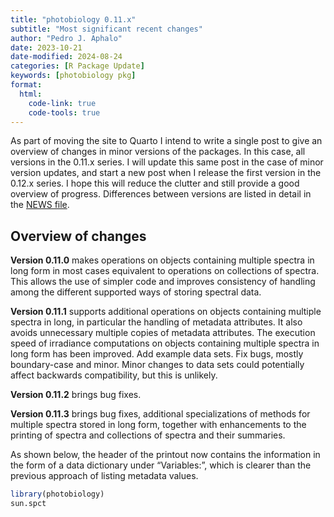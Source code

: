 ```yaml
---
title: "photobiology 0.11.x"
subtitle: "Most significant recent changes"
author: "Pedro J. Aphalo"
date: 2023-10-21
date-modified: 2024-08-24
categories: [R Package Update]
keywords: [photobiology pkg]
format:
  html: 
    code-link: true
    code-tools: true
---
```


::: callout-note

As part of moving the site to Quarto I intend to write a single post to give an
overview of changes in minor versions of the packages. In this case, all
versions in the 0.11.x series. I will update this same post in the case of minor
version updates, and start a new post when I release the first version in the
0.12.x series. I hope this will reduce the clutter and still provide a good
overview of progress. Differences between versions are listed in detail in the
[NEWS file](https://docs.r4photobiology.info/photobiology/news/).

:::

## Overview of changes

**Version 0.11.0** makes operations on objects containing multiple spectra in long
form in most cases equivalent to operations on collections of spectra. This
allows the use of simpler code and improves consistency of handling among the
different supported ways of storing spectral data.

**Version 0.11.1** supports additional operations on objects containing multiple 
spectra in long, in particular the handling of metadata attributes. It also
avoids unnecessary multiple copies of metadata attributes. The execution speed
of irradiance computations on objects containing multiple spectra in long
form has been improved. Add example data sets. Fix bugs, mostly boundary-case
and minor. Minor changes to data sets could potentially affect backwards 
compatibility, but this is unlikely.

**Version 0.11.2** brings bug fixes.

**Version 0.11.3** brings bug fixes, additional specializations of methods for
multiple spectra stored in long form, together with  enhancements to the 
printing of spectra and collections of spectra and their summaries.

As shown below, the header of the printout now contains the information in the
form of a data dictionary under "Variables:", which is clearer than the previous
approach of listing metadata values.

```r
library(photobiology)
sun.spct
```


